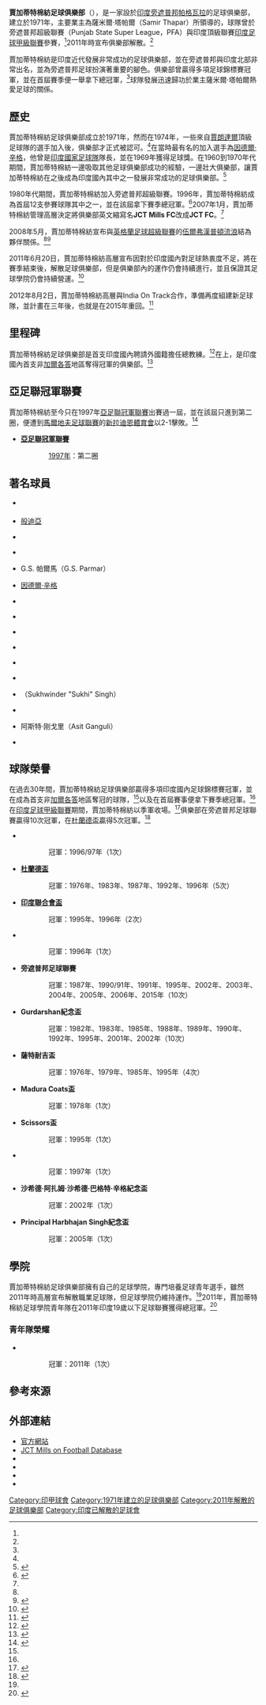 {{Infobox football club
| clubname  = JCT 
| image     = [[Image:Jct_fc_logo.png|180px]]
| fullname  = 賈加蒂特棉紡足球俱樂部<br>Jagatjit Cotton & Textile Mills FC
| chrtitle    = 主席
| chairman    = {{flagicon|India}} 薩米爾·塔帕爾（Samir Thapar）
| nickname  = 磨坊人（The Millmen）<ref name="Punjab"/>
| founded   = 1971
| ground    = {{le|戈宾德·辛格体育场|Guru Gobind Singh Stadium}}
| capacity  = 22,000
| mgrtitle    = 總教練
| manager     = {{flagicon|Spain}} 胡安霍·魯瓦揚（Juanjo Royan）<ref name="spanish">{{cite web  |url=http://www.goal.com/en-india/news/1064/i-league/2015/07/06/13299702/jct-rope-in-a-spanish-coach-for-revival/  |title=JCT ropes in a spanish coach for revival  |publisher=Goal.com  |date=6 July 2015  |access-date=2015-12-02  |archive-date=2018-11-25  |archive-url=https://web.archive.org/web/20181125021320/https://www.goal.com/en-india/news/1064/i-league/2015/07/06/13299702/jct-rope-in-a-spanish-coach-for-revival  |dead-url=no  }}</ref>
| website     = http://www.jctfootball.com/
| pattern_la1=_whitelower|pattern_b1=_thinwhitesides|pattern_ra1=_whitelower|leftarm1=cc3333|body1=cc3333|rightarm1=cc3333|shorts1=cc3333|socks1=cc3333|
  |
pattern_la2=|pattern_b2=|pattern_ra2=|leftarm2=FFFFFF|body2=FFFFFF|rightarm2=FFFFFF|shorts2=FFFFFF|socks2=FFFFFF|
}}

'''賈加蒂特棉紡足球俱樂部'''（{{lang-en|'''Jagatjit Cotton & Textile Mills Football Club'''}}），是一家設於[[印度|印度]][[旁遮普邦|旁遮普邦]][[帕格瓦拉|帕格瓦拉]]的足球俱樂部，建立於1971年，主要業主為薩米爾·塔帕爾（Samir Thapar）所領導的{{le|賈加蒂特棉紡|JCT Limited}}，球隊曾於旁遮普邦超級聯賽（Punjab State Super League，PFA）與印度頂級聯賽[[印度足球甲級聯賽|印度足球甲級聯賽]]參賽，<ref name="Punjab"/>2011年時宣布俱樂部解散。<ref name="disband"/>

賈加蒂特棉紡是印度近代發展非常成功的足球俱樂部，並在旁遮普邦與印度北部非常出名，並為旁遮普邦足球扮演著重要的腳色。俱樂部曾贏得多項足球錦標賽冠軍，並在首屆{{le|國家足球聯盟 (印度)|National Football League (India)|國家足球聯盟}}賽季便一舉拿下總冠軍，<ref name="1997NFL"/>球隊發展迅速歸功於業主薩米爾·塔帕爾熱愛足球的關係。

==歷史==

賈加蒂特棉紡足球俱樂部成立於1971年，然而在1974年，一些來自[[賈朗達爾|賈朗達爾]]頂級足球隊的選手加入後，俱樂部才正式被認可。<ref name="iloveindia"/>在當時最有名的加入選手為[[因德爾·辛格|因德爾·辛格]]，他曾是[[印度國家足球隊|印度國家足球隊]]隊長，並在1969年獲得{{le|阿君娜大獎|Arjuna Award}}足球獎。在1960到1970年代期間，賈加蒂特棉紡一邊吸取其他足球俱樂部成功的經驗，一邊壯大俱樂部，讓賈加蒂特棉紡在之後成為印度國內其中之一發展非常成功的足球俱樂部。<ref name="Punjab">{{cite web  |url=http://www.thehardtackle.com/index.php/jct-football-club-the-pride-of-punjab/  |title=JCT Football Club : The Pride Of Punjab  |publisher=The Hard Tackle  |date=29 November 2010  |access-date=2015-12-02  |archive-date=2011-07-05  |archive-url=https://web.archive.org/web/20110705081201/http://www.thehardtackle.com/index.php/jct-football-club-the-pride-of-punjab/  |dead-url=no  }}</ref>

1980年代期間，賈加蒂特棉紡加入旁遮普邦超級聯賽。1996年，賈加蒂特棉紡成為{{le|國家足球聯盟 (印度)|National Football League (India)|國家足球聯盟}}首屆12支參賽球隊其中之一，並在該屆拿下賽季總冠軍。<ref name="1997NFL">{{cite web  |url=http://www.worldfootball.net/schedule/ind-i-league-1997-spieltag/7/  |title=India » I-League 1997 » 7. Round  |publisher=worldfootball.net  |accessdate=  |archive-date=2016-03-05  |archive-url=https://web.archive.org/web/20160305073611/http://www.worldfootball.net/schedule/ind-i-league-1997-spieltag/7/  |dead-url=no  }}</ref>2007年1月，賈加蒂特棉紡管理高層決定將俱樂部英文縮寫名'''JCT Mills FC'''改成'''JCT FC'''。<ref name="Punjab"/>

2008年5月，賈加蒂特棉紡宣布與[[英格蘭足球超級聯賽|英格蘭足球超級聯賽]]的[[伍爾弗漢普頓流浪足球會|伍爾弗漢普頓流浪]]結為夥伴關係。<ref name="Punjab"/><ref>{{cite web |url=http://www.bridgemere-group.co.uk/wolvessignagreementwithtopindian.html |title=Wolves partner with Top Indian club |publisher=Bridgemere Group |date=28 May 2008 |deadurl=yes |archiveurl=https://web.archive.org/web/20160304125410/http://www.bridgemere-group.co.uk/wolvessignagreementwithtopindian.html |archivedate=2016年3月4日 |access-date=2015年12月2日 }}</ref>

2011年6月20日，賈加蒂特棉紡高層宣布因對於印度國內對足球熱衷度不足，將在{{le|2010-11年印度足球甲級聯賽|I-League 2010-11}}賽季結束後，解散足球俱樂部，但是俱樂部內的運作仍會持續進行，並且保證其足球學院仍會持續營運。<ref name="disband">{{cite web |url=http://sports.ndtv.com/football/news/174850-jct-decide-to-disband-football-club |title=JCT decide to disband football club |publisher=Sports NDTV |date=20 June 2011 |access-date=2015-12-02 |archive-url=https://web.archive.org/web/20151104051902/http://sports.ndtv.com/football/news/174850-jct-decide-to-disband-football-club |archive-date=2015-11-04 |dead-url=yes }}</ref>

2012年8月2日，賈加蒂特棉紡高層與India On Track合作，準備再度組建新足球隊，並計畫在三年後，也就是在2015年重回{{le|印度足球乙級聯賽|I-League 2nd Division}}。<ref name="Track">{{cite web |url=http://indiaontrack.in/ |title=India on Track official site |publisher=India on Track |accessdate= |archive-date=2021-03-18 |archive-url=https://web.archive.org/web/20210318181034/http://www.indiaontrack.in/ |dead-url=no }}</ref>

==里程碑==
賈加蒂特棉紡足球俱樂部是首支印度國內聘請外國籍擔任總教練。<ref name="foreigncoach">{{cite web |url=http://www.tribuneindia.com/2002/20020413/spr-trib.htm |title=What has happened to Punjab football? |publisher=The Tribune |date= |access-date=2015-12-02 |archive-date=2016-03-04 |archive-url=https://web.archive.org/web/20160304102411/http://www.tribuneindia.com/2002/20020413/spr-trib.htm |dead-url=no }}</ref>在{{le|印度盾锦标赛|IFA Shield}}上，是印度國內首支非[[加爾各答|加爾各答]]地區奪得冠軍的俱樂部。<ref name="1996IFA">{{cite web |url=http://www.thehardtackle.com/2011/high-five-memorable-ifa-shield-encounters/ |title=High-Five: Memorable IFA Shield Encounters |publisher=India on Track |date=14 March 2011 |access-date=2015-12-02 |archive-date=2019-06-09 |archive-url=https://web.archive.org/web/20190609073658/http://www.thehardtackle.com/2011/high-five-memorable-ifa-shield-encounters/ |dead-url=no }}</ref>

==亞足聯冠軍聯賽==
賈加蒂特棉紡至今只在1997年[[亞足聯冠軍聯賽|亞足聯冠軍聯賽]]出賽過一屆，並在該屆只進到第二圈，便遭到[[馬爾地夫足球聯賽|馬爾地夫足球聯賽]]的[[新拉迪恩體育會|新拉迪恩體育會]]以2-1擊敗。<ref name="1997Asian">{{cite web |url=http://www.rsssf.com/tablesa/ascup97.html |title=Asian Club Competitions 1996/97 |publisher=RSSSF.com |accessdate= |archive-date=2020-07-11 |archive-url=https://web.archive.org/web/20200711005126/http://www.rsssf.com/tablesa/ascup97.html |dead-url=no }}</ref>

* '''[[亞足聯冠軍聯賽|亞足聯冠軍聯賽]]'''
::[[1996–97年亞洲球會錦標賽|1997年]]：第二圈

==著名球員==
{{Col-begin}}
{{Col-3}}
*{{flagicon|India}} {{le|喬·保羅·安泰里|Jo Paul Ancheri}}
*{{flagicon|India}} [[般迪亞|般迪亞]]
*{{flagicon|India}} {{le|卡爾頓·查普曼|Carlton Chapman}}
*{{flagicon|India}} {{le|蘇尼爾·捷希迪|Sunil Chhetri}}
*{{flagicon|India}} G.S. 帕爾馬（G.S. Parmar）
*{{flagicon|India}} [[因德爾·辛格|因德爾·辛格]]
{{col-3}}
*{{flagicon|India}} {{le|卡拉尼基特·辛格|Karanjit Singh}}
*{{flagicon|India}} {{le|巴尔伊特·萨尼|Baljit Sahni}}
*{{flagicon|India}} {{le|巴爾萬特·辛格|Balwant Singh}}
*{{flagicon|India}} {{le|格温达·辛格|Gurwinder Singh}}
*{{flagicon|India}} {{le|帕明特星·辛格|Parminder Singh}}
*{{flagicon|India}} {{le|雷尼迪·辛格|P. Renedy Singh}}
{{col-3}}
*{{flagicon|India}} {{le|苏克文德·辛格|Sukhwinder Singh (disambiguation)}}（Sukhwinder "Sukhi" Singh）
*{{flagicon|India}} {{le|馬尼·威嘉雅|I. M. Vijayan}}
*{{flagicon|India}} 阿斯特·刚戈里（Asit Ganguli）
*{{flagicon|India}} {{le|迪帕克·蒙達爾|Deepak mondal}}
{{Col-end}}

==球隊榮譽==
在過去30年間，賈加蒂特棉紡足球俱樂部贏得多項印度國內足球錦標賽冠軍，並在{{le|印度盾锦标赛|IFA Shield}}成為首支非[[加爾各答|加爾各答]]地區奪冠的球隊，<ref name="1996IFA"/>以及在{{le|1996–97年印度國家足球聯盟|1996–97 Indian National Football League}}首屆賽事便拿下賽季總冠軍。<ref name="1997NFL"/>在[[印度足球甲級聯賽|印度足球甲級聯賽]]{{le|2007–08年印度足球甲級聯賽|2007–08 I-League|首屆賽事}}期間，賈加蒂特棉紡以季軍收場。<ref name="2007League">{{cite web  |url=http://int.soccerway.com/national/india/i-league/2007-2008/regular-season/r5773/  |title=NFL 2006/2007 League Table  |publisher=soccerway.com  |accessdate=  |archive-date=2021-02-26  |archive-url=https://web.archive.org/web/20210226103632/https://int.soccerway.com/national/india/i-league/2007-2008/regular-season/r5773/  |dead-url=no  }}</ref>俱樂部在旁遮普邦足球聯賽贏得10次冠軍，在[[杜蘭德盃|杜蘭德盃]]贏得5次冠軍。<ref name="iloveindia">{{cite web |url=http://www.iloveindia.com/sports/football/clubs/jct-mills.html |title=JCT Mills - JCT Mills Indian Football Club - JCT Mills Club Football India |publisher=iloveindia.com |accessdate=2014-11-06 |archive-date=2020-07-18 |archive-url=https://web.archive.org/web/20200718235905/http://www.iloveindia.com/sports/football/clubs/jct-mills.html |dead-url=no }}</ref>

*'''{{le|國家足球聯盟 (印度)|National Football League (India)|國家足球聯盟}}'''
::冠軍：1996/97年（1次）

*'''[[杜蘭德盃|杜蘭德盃]]'''
::冠軍：1976年、1983年、1987年、1992年、1996年（5次）

*'''[[印度聯合會盃|印度聯合會盃]]'''
::冠軍：1995年、1996年（2次）

*'''{{le|印度盾锦标赛|IFA Shield}}'''
::冠軍：1996年（1次）

*'''旁遮普邦足球聯賽'''
::冠軍：1987年、1990/91年、1991年、1995年、2002年、2003年、2004年、2005年、2006年、2015年（10次）

*'''Gurdarshan紀念盃'''
::冠軍：1982年、1983年、1985年、1988年、1989年、1990年、1992年、1995年、2001年、2002年（10次）

*'''薩特耐吉盃'''
::冠軍：1976年、1979年、1985年、1995年（4次）

*'''Madura Coats盃'''
::冠軍：1978年（1次）

*'''Scissors盃'''
::冠軍：1995年（1次）

*'''{{le|流浪者盃|Rovers Cup}}'''
::冠軍：1997年（1次）

*'''沙希德·阿扎姆·沙希德·巴格特·辛格紀念盃'''
::冠軍：2002年（1次）

*'''Principal Harbhajan Singh紀念盃'''
::冠軍：2005年（1次）

==學院==
賈加蒂特棉紡足球俱樂部擁有自己的足球學院，專門培養足球青年選手，雖然2011年時高層宣布解散職業足球隊，但足球學院仍維持運作。<ref name="disband"/>2011年，賈加蒂特棉紡足球學院青年隊在2011年印度19歲以下足球聯賽獲得總冠軍。<ref name="2011IU19">{{cite web |url=http://www.sportskeeda.com/football/i-league-u-19-jct-are-the-champions |title=I-League U-19: JCT are the Champions |publisher=SK Football |date=26 June 2011 |access-date=2015-12-02 |archive-date=2016-03-04 |archive-url=https://web.archive.org/web/20160304191146/http://www.sportskeeda.com/football/i-league-u-19-jct-are-the-champions |dead-url=no }}</ref>

===青年隊榮耀===
{{le|印度足球乙級聯賽|I-League 2nd Division}}
* {{le|印度19歲以下足球聯賽|I-League U19}}
::冠軍：2011年（1次）

==參考來源==
{{reflist}}

==外部連結==
* [http://www.jctfootball.com/ 官方網站] {{Wayback|url=http://www.jctfootball.com/ |date=20210226220601 }} 
* [http://footballdatabase.com/clubs-ranking/jct-fc JCT Mills on Football Database] {{Wayback|url=http://footballdatabase.com/clubs-ranking/jct-fc |date=20210203140336 }}
*{{cite web|url=http://www.tribuneindia.com/2008/20081012/sports.htm#6|title=The Tribune, Chandigarh, India - Sport|publisher=tribuneindia.com|accessdate=2014-11-06|archive-date=2016-03-05|archive-url=https://web.archive.org/web/20160305064135/http://www.tribuneindia.com/2008/20081012/sports.htm#6|dead-url=no}}
*{{cite web|url=http://www.tribuneindia.com/2008/20081019/sports.htm#4|title=The Tribune, Chandigarh, India - Sport|publisher=tribuneindia.com|accessdate=2014-11-06|archive-date=2016-03-05|archive-url=https://web.archive.org/web/20160305060924/http://www.tribuneindia.com/2008/20081019/sports.htm#4|dead-url=no}}
*{{cite web|url=http://www.tribuneindia.com/2008/20081118/sports.htm#11|title=The Tribune, Chandigarh, India - Sport|publisher=tribuneindia.com|accessdate=2014-11-06|archive-date=2017-11-13|archive-url=https://web.archive.org/web/20171113200031/http://www.tribuneindia.com/2008/20081118/sports.htm#11|dead-url=no}}
*{{cite web|url=http://www.tribuneindia.com/2008/20081123/sports.htm#4|title=The Tribune, Chandigarh, India - Sport|publisher=tribuneindia.com|accessdate=2014-11-06|archive-date=2016-03-05|archive-url=https://web.archive.org/web/20160305194252/http://www.tribuneindia.com/2008/20081123/sports.htm#4|dead-url=no}}

[[Category:印甲球會|Category:印甲球會]]
[[Category:1971年建立的足球俱樂部|Category:1971年建立的足球俱樂部]]
[[Category:2011年解散的足球俱樂部|Category:2011年解散的足球俱樂部]]
[[Category:印度已解散的足球會|Category:印度已解散的足球會]]